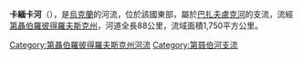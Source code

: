 {{Unreferenced|time=2015-09-22T01:27:20+00:00}}

{{coord|47|39|00|N|34|01|26|E|display=title}}

'''卡緬卡河'''（{{lang-uk|Кам'янка}}），是[[烏克蘭|烏克蘭]]的河流，位於該國東部，屬於[[巴扎夫盧克河|巴扎夫盧克河]]的支流，流經[[第聶伯羅彼得羅夫斯克州|第聶伯羅彼得羅夫斯克州]]，河道全長88公里，流域面積1,750平方公里。

{{DEFAULTSORT:Кам'янка}}
[[Category:第聶伯羅彼得羅夫斯克州河流|Category:第聶伯羅彼得羅夫斯克州河流]]
[[Category:第聂伯河支流|Category:第聂伯河支流]]


{{Ukraine-river-stub}}